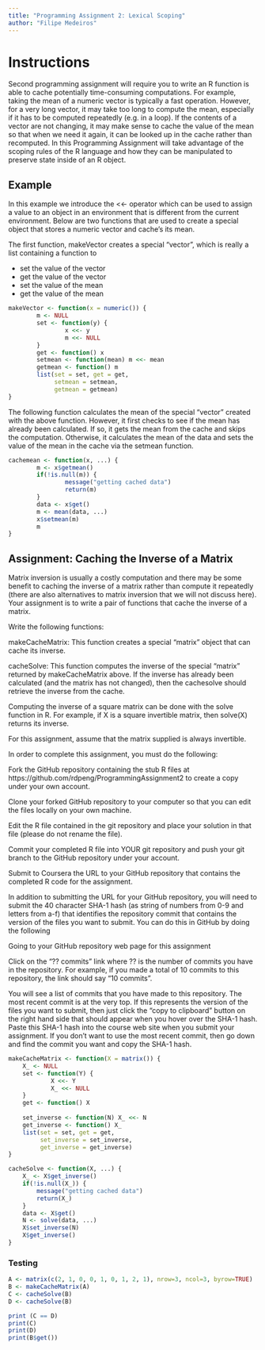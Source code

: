 ```yaml
---
title: "Programming Assignment 2: Lexical Scoping"
author: "Filipe Medeiros"
---
```


# Instructions

Second programming assignment will require you to write an R function is able to cache potentially time-consuming computations. For example, taking the mean of a numeric vector is typically a fast operation. However, for a very long vector, it may take too long to compute the mean, especially if it has to be computed repeatedly (e.g. in a loop). If the contents of a vector are not changing, it may make sense to cache the value of the mean so that when we need it again, it can be looked up in the cache rather than recomputed. In this Programming Assignment will take advantage of the scoping rules of the R language and how they can be manipulated to preserve state inside of an R object.

## Example

In this example we introduce the <<- operator which can be used to assign a value to an object in an environment that is different from the current environment. Below are two functions that are used to create a special object that stores a numeric vector and cache's its mean.

The first function, makeVector creates a special "vector", which is really a list containing a function to

* set the value of the vector
* get the value of the vector
* set the value of the mean
* get the value of the mean

```r
makeVector <- function(x = numeric()) {
        m <- NULL
        set <- function(y) {
                x <<- y
                m <<- NULL
        }
        get <- function() x
        setmean <- function(mean) m <<- mean
        getmean <- function() m
        list(set = set, get = get,
             setmean = setmean,
             getmean = getmean)
}
```

The following function calculates the mean of the special "vector" created with the above function. However, it first checks to see if the mean has already been calculated. If so, it gets the mean from the cache and skips the computation. Otherwise, it calculates the mean of the data and sets the value of the mean in the cache via the setmean function.

```r
cachemean <- function(x, ...) {
        m <- x$getmean()
        if(!is.null(m)) {
                message("getting cached data")
                return(m)
        }
        data <- x$get()
        m <- mean(data, ...)
        x$setmean(m)
        m
}
```

## Assignment: Caching the Inverse of a Matrix

Matrix inversion is usually a costly computation and there may be some benefit to caching the inverse of a matrix rather than compute it repeatedly (there are also alternatives to matrix inversion that we will not discuss here). Your assignment is to write a pair of functions that cache the inverse of a matrix.

Write the following functions:

makeCacheMatrix: This function creates a special "matrix" object that can cache its inverse.

cacheSolve: This function computes the inverse of the special "matrix" returned by makeCacheMatrix above. If the inverse has already been calculated (and the matrix has not changed), then the cachesolve should retrieve the inverse from the cache.

Computing the inverse of a square matrix can be done with the solve function in R. For example, if X is a square invertible matrix, then solve(X) returns its inverse.

For this assignment, assume that the matrix supplied is always invertible.

In order to complete this assignment, you must do the following:

Fork the GitHub repository containing the stub R files at 
https://github.com/rdpeng/ProgrammingAssignment2
 to create a copy under your own account.

Clone your forked GitHub repository to your computer so that you can edit the files locally on your own machine.

Edit the R file contained in the git repository and place your solution in that file (please do not rename the file).

Commit your completed R file into YOUR git repository and push your git branch to the GitHub repository under your account.

Submit to Coursera the URL to your GitHub repository that contains the completed R code for the assignment.

In addition to submitting the URL for your GitHub repository, you will need to submit the 40 character SHA-1 hash (as string of numbers from 0-9 and letters from a-f) that identifies the repository commit that contains the version of the files you want to submit. You can do this in GitHub by doing the following

Going to your GitHub repository web page for this assignment

Click on the “?? commits” link where ?? is the number of commits you have in the repository. For example, if you made a total of 10 commits to this repository, the link should say “10 commits”.

You will see a list of commits that you have made to this repository. The most recent commit is at the very top. If this represents the version of the files you want to submit, then just click the “copy to clipboard” button on the right hand side that should appear when you hover over the SHA-1 hash. Paste this SHA-1 hash into the course web site when you submit your assignment. If you don't want to use the most recent commit, then go down and find the commit you want and copy the SHA-1 hash.


```r
makeCacheMatrix <- function(X = matrix()) {
    X_ <- NULL
    set <- function(Y) {
            X <<- Y
            X_ <<- NULL
    }
    get <- function() X
    
    set_inverse <- function(N) X_ <<- N
    get_inverse <- function() X_
    list(set = set, get = get,
         set_inverse = set_inverse,
         get_inverse = get_inverse)
}
```

```r
cacheSolve <- function(X, ...) {
    X_ <- X$get_inverse()
    if(!is.null(X_)) {
        message("getting cached data")
        return(X_)
    }
    data <- X$get()
    N <- solve(data, ...)
    X$set_inverse(N)
    X$get_inverse()
}
```



### Testing
```r
A <- matrix(c(2, 1, 0, 0, 1, 0, 1, 2, 1), nrow=3, ncol=3, byrow=TRUE)
B <- makeCacheMatrix(A)
C <- cacheSolve(B)
D <- cacheSolve(B)

print (C == D)
print(C)
print(D)
print(B$get())
```

